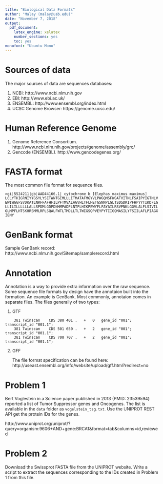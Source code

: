 ```yaml
---
title: "Biological Data Formats"
author: "Malay (malay@uab.edu)"
date: "November 7, 2018"
output: 
  pdf_document: 
    latex_engine: xelatex
    number_sections: yes
    toc: yes
monofont: "Ubuntu Mono"
---
```


# Sources of data

The major sources of data are sequences databases:

1. NCBI: http://www.ncbi.nlm.nih.gov
2. EBI: http://www.ebi.ac.uk/
3. ENSEMBL: http://www.ensembl.org/index.html
4. UCSC Genome Browser: https://genome.ucsc.edu/



# Human Reference Genome

1. Genome Reference Consortium. http://www.ncbi.nlm.nih.gov/projects/genome/assembly/grc/
2. Gencode (ENSEMBL). http://www.gencodegenes.org/ 



# FASTA format

The most common file format for sequence files. 

```
>gi|5524211|gb|AAD44166.1| cytochrome b [Elephas maximus maximus]
LCLYTHIGRNIYYGSYLYSETWNTGIMLLLITMATAFMGYVLPWGQMSFWGATVITNLFSAIPYIGTNLV
EWIWGGFSVDKATLNRFFAFHFILPFTMVALAGVHLTFLHETGSNNPLGLTSDSDKIPFHPYYTIKDFLG
LLILILLLLLLALLSPDMLGDPDNHMPADPLNTPLHIKPEWYFLFAYAILRSVPNKLGGVLALFLSIVIL
GLMPFLHTSKHRSMMLRPLSQALFWTLTMDLLTLTWIGSQPVEYPYTIIGQMASILYFSIILAFLPIAGX
IENY
```



# GenBank format

Sample GenBank record: 
http://www.ncbi.nlm.nih.gov/Sitemap/samplerecord.html



# Annotation

Annotation is a way to provide extra information over the raw sequence. Some sequence file formats by design have the annotaion built into the formation. An example is GenBank. Most commonly, annotaion comes in separate files. The files generally of two types:

1. GTF 

``` 
	381 Twinscan	CDS	380	401	.	+	0	gene_id "001"; transcript_id "001.1";
	381 Twinscan	CDS	501	650	.	+	2	gene_id "001"; transcript_id "001.1";
	381	Twinscan	CDS	700	707	.	+	2	gene_id "001"; transcript_id "001.1";
```

2. GFF

	The file format specification can be found here: 		http://useast.ensembl.org/info/website/upload/gff.html?redirect=no


# Problem 1
Bert Voglestein in a Science paper published in 2013 (PMID: 23539594) reported a list of Tumor Suppressor genes and Oncogenes. The list is available in the `data` folder as `vogelstein_tsg.txt`. Use the UNIPROT REST API get the protein IDs for the genes. 

http://www.uniprot.org/uniprot/?query=organism:9606+AND+gene:BRCA1&format=tab&columns=id,reviewed

# Problem 2
Download the Swissprot FASTA file from the UNIPROT website. Write a script to extract the sequences corresponding to the IDs created in Problem 1 from this file. 
